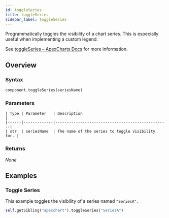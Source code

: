 ```yaml
---
id: toggleSeries
title: toggleSeries
sidebar_label: toggleSeries
---
```


Programmatically toggles the visibility of a chart series. This is especially useful when implementing a custom legend.

See [toggleSeries – ApexCharts Docs](https://apexcharts.com/docs/methods/#toggleSeries) for more information.

## Overview

### Syntax

```python
component.toggleSeries(seriesName)
```

### Parameters

<APITable>

    | Type | Parameter   | Description                                      |
    |------|-------------|--------------------------------------------------|
    | str  | seriesName  | The name of the series to toggle visibility for. |

</APITable>

### Returns

_None_

## Examples

### Toggle Series

This example toggles the visibility of a series named `"SeriesA"`.

```python
self.getSibling("apexchart").toggleSeries("SeriesA")
```